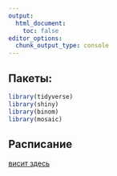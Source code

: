 ```yaml
---
output:
  html_document:
    toc: false
editor_options: 
  chunk_output_type: console
---
```


## Пакеты:

```r
library(tidyverse)
library(shiny)
library(binom)
library(mosaic)
```

## Расписание

[висит здесь](https://docs.google.com/spreadsheets/d/15oOveC5ixr7sv_y1WgZWw-5iav4vuM6tfsAGUMGAVCE/edit#gid=1514187822)